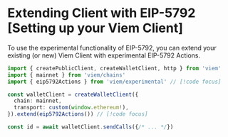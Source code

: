 # Extending Client with EIP-5792 [Setting up your Viem Client]

To use the experimental functionality of EIP-5792, you can extend your existing (or new) Viem Client with experimental EIP-5792 Actions.

```ts
import { createPublicClient, createWalletClient, http } from 'viem'
import { mainnet } from 'viem/chains'
import { eip5792Actions } from 'viem/experimental' // [!code focus]

const walletClient = createWalletClient({
  chain: mainnet,
  transport: custom(window.ethereum!),
}).extend(eip5792Actions()) // [!code focus]

const id = await walletClient.sendCalls({/* ... */})
```
